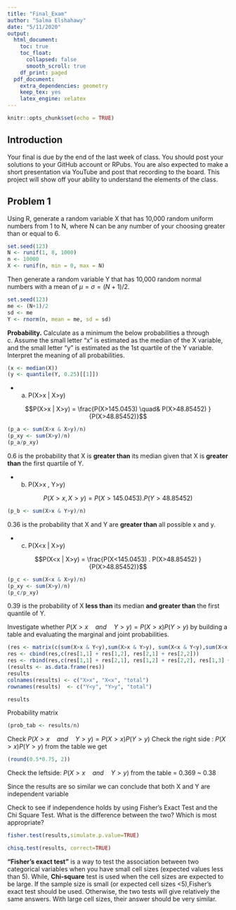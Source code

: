 ```yaml
---
title: "Final_Exam"
author: "Salma Elshahawy"
date: "5/11/2020"
output: 
  html_document:
    toc: true
    toc_float:
      collapsed: false
      smooth_scroll: true
    df_print: paged
  pdf_document:
    extra_dependencies: geometry
    keep_tex: yes
    latex_engine: xelatex
---
```


```r
knitr::opts_chunk$set(echo = TRUE)
```

## Introduction

Your final is due by the end of the last week of class.  You should post your solutions to your GitHub account or RPubs.  You are also expected to make a short presentation via YouTube  and post that recording to the board.  This project will show off your ability to understand the elements of the class.

## Problem 1

Using R, generate a random variable X that has 10,000 random uniform numbers from 1 to N, where N can be any number of your choosing greater than or equal to 6.  

```r
set.seed(123)
N <- runif(1, 8, 1000)
n <- 10000
X <- runif(n, min = 0, max = N)

```

Then generate a random variable Y that has 10,000 random normal numbers with a mean of $μ=σ=(N+1)/2$.

```r
set.seed(123)
me <- (N+1)/2
sd <- me
Y <- rnorm(n, mean = me, sd = sd)

```


**Probability.**  Calculate as a minimum the below probabilities a through c. Assume the small letter "x" is estimated as the median of the X variable, and the small letter "y" is estimated as the 1st quartile of the Y variable.  Interpret the meaning of all probabilities.

```r
(x <- median(X))
(y <- quantile(Y, 0.25)[[1]])
```

- a.   P(X>x | X>y)

$$P(X>x | X>y) = \frac{P(X>145.0453) \quad& P(X>48.85452) }{P(X>48.85452)}$$


```r
(p_a <- sum(X>x & X>y)/n)
(p_xy <- sum(X>y)/n) 
(p_a/p_xy)
```
0.6 is the probability that X is **greater than** its median given that X is **greater than** the first quartile of Y.

- b. P(X>x , Y>y)

$$P(X>x , X>y) = {P(X>145.0453) . P(Y>48.85452) }$$

```r
(p_b <- sum(X>x & Y>y)/n)
```

0.36 is the probability that X and Y are **greater than** all possible x and y. 

- c. P(X<x | X>y)

$$P(X<x | X>y) = \frac{P(X<145.0453) . P(X>48.85452) }{P(X>48.85452)}$$


```r
(p_c <- sum(X<x & X>y)/n)
(p_xy <- sum(X>y)/n) 
(p_c/p_xy)
```

0.39 is the probability of X **less than** its median **and greater than** the first quantile of Y.


Investigate whether $P(X>x \quad and \quad  Y>y)=P(X>x)P(Y>y)$ by building a table and evaluating the marginal and joint probabilities.

```r
(res <- matrix(c(sum(X>x & Y<y),sum(X>x & Y>y), sum(X<x & Y<y),sum(X<x & Y>y)),  ncol = 2, nrow = 2))
res <- cbind(res,c(res[1,1] + res[1,2], res[2,1] + res[2,2]))
res <- rbind(res,c(res[1,1] + res[2,1], res[1,2] + res[2,2], res[1,3] + res[2,3]))
(results <- as.data.frame(res))
results
colnames(results) <- c("X>x", "X<x", "total")
rownames(results)  <- c("Y<y", "Y>y", "total")

results
```

Probability matrix 

```r
(prob_tab <- results/n)
```

Check $P(X>x \quad and \quad  Y>y)=P(X>x)P(Y>y)$
Check the right side : $P(X>x)P(Y>y)$ from the table we get

```r
(round(0.5*0.75, 2))
```

Check the leftside: $P(X>x \quad and \quad  Y>y)$ from the table = 0.369 ~ 0.38

Since the results are so similar we can conclude that both X and Y are independent variable

Check to see if independence holds by using Fisher’s Exact Test and the Chi Square Test.  What is the difference between the two? Which is most appropriate?

```r
fisher.test(results,simulate.p.value=TRUE)
```


```r
chisq.test(results, correct=TRUE)
```

**"Fisher's exact test"** is a way to test the association between two categorical variables when you have small cell sizes (expected values less than 5). While, **Chi-square** test is used when the cell sizes are expected to be large. If the sample size is small (or expected cell sizes <5),Fisher's exact test should be used. Otherwise, the two tests will give relatively the same answers. With large cell sizes, their answer should be very similar.

